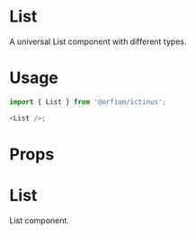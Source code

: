 

<Meta title="Design System/List" component={List} />

# List

A universal List component with different types.

# Usage

```js
import { List } from '@orfium/ictinus';

<List />;
```

# Props

<Props of={List} />

# List

List component.

<Preview>
  <Story name="List">
    <ListShowcase
      itemsCount={number('itemsCount', 300)}
      rowSize={select('rowSize', ['small', 'normal'], 'normal')}
      width={number('width', 300)}
      height={number('height', 300)}
      isVirtualized={boolean('isVirtualized', false)}
    />
  </Story>
</Preview>
